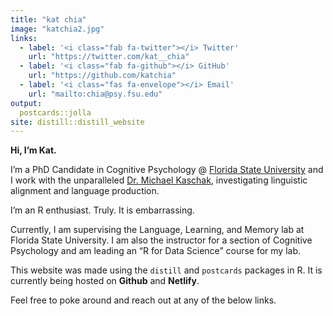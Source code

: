 ```yaml
---
title: "kat chia"
image: "katchia2.jpg"
links:
  - label: '<i class="fab fa-twitter"></i> Twitter'
    url: "https://twitter.com/kat__chia"
  - label: '<i class="fab fa-github"></i> GitHub'
    url: "https://github.com/katchia"
  - label: '<i class="fas fa-envelope"></i> Email'
    url: "mailto:chia@psy.fsu.edu"
output:
  postcards::jolla
site: distill::distill_website
---
```



**Hi, I'm Kat.**

I'm a PhD Candidate in Cognitive Psychology @ [Florida State University](https://psy.fsu.edu/) and I work with the unparalleled [Dr. Michael Kaschak](https://psy.fsu.edu/php/people/people.php?_tr=1_5#), investigating linguistic alignment and language production.

I'm an R enthusiast. Truly. It is embarrassing.

Currently, I am supervising the Language, Learning, and Memory lab at Florida State University. I am also the instructor for a section of Cognitive Psychology and am leading an "R for Data Science" course for my lab.

This website was made using the `distill` and `postcards` packages in R. It is currently being hosted on **Github** and **Netlify**.


Feel free to poke around and reach out at any of the below links.

